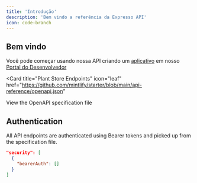 ```yaml
---
title: 'Introdução'
description: 'Bem vindo a referência da Expresso API'
icon: code-branch
---
```


## Bem vindo

Você pode começar usando nossa API criando um [aplicativo](https://dev.hubexpresso.com.br/app) em nosso [Portal do Desenvolvedor](https://dev.hubexpresso.com.br)

<Card
  title="Plant Store Endpoints"
  icon="leaf"
  href="https://github.com/mintlify/starter/blob/main/api-reference/openapi.json"
>
  View the OpenAPI specification file
</Card>

## Authentication

All API endpoints are authenticated using Bearer tokens and picked up from the specification file.

```json
"security": [
  {
    "bearerAuth": []
  }
]
```
